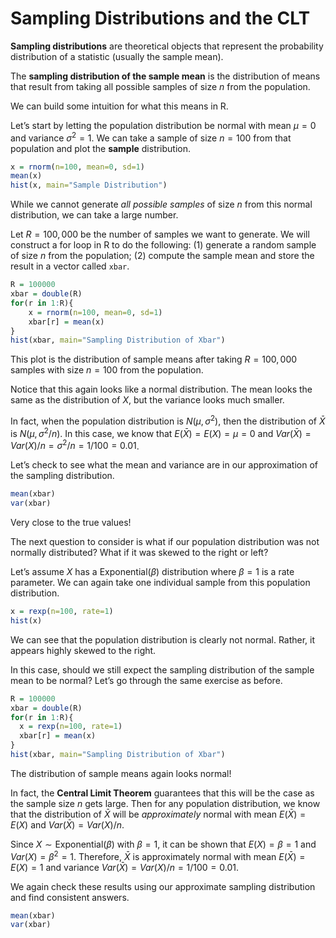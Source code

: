 # Sampling Distributions and the CLT

**Sampling distributions** are theoretical objects that represent the probability distribution of a statistic (usually the sample mean). 

The **sampling distribution of the sample mean** is the distribution of means that result from taking all possible samples of size $n$ from the population.

We can build some intuition for what this means in R.

Let's start by letting the population distribution be normal with mean $\mu=0$ and variance $\sigma^2=1$. We can take a sample of size $n=100$ from that population and plot the **sample** distribution.


```r
x = rnorm(n=100, mean=0, sd=1)
mean(x)
hist(x, main="Sample Distribution")
```

While we cannot generate *all possible samples* of size $n$ from this normal distribution, we can take a large number.

Let $R=100,000$ be the number of samples we want to generate. We will construct a for loop in R to do the following: (1) generate a random sample of size $n$ from the population; (2) compute the sample mean and store the result in a vector called `xbar`.


```r
R = 100000
xbar = double(R)
for(r in 1:R){
    x = rnorm(n=100, mean=0, sd=1)
    xbar[r] = mean(x)
}
hist(xbar, main="Sampling Distribution of Xbar")
```


This plot is the distribution of sample means after taking $R=100,000$ samples with size $n=100$ from the population.

Notice that this again looks like a normal distribution. The mean looks the same as the distribution of $X$, but the variance looks much smaller. 

In fact, when the population distribution is $N(\mu,\sigma^2)$, then the distribution of $\bar{X}$ is $N(\mu,\sigma^2/n)$. In this case, we know that $E(\bar{X})=E(X)=\mu=0$ and $Var(\bar{X})=Var(X)/n=\sigma^2/n=1/100=0.01$. 

Let's check to see what the mean and variance are in our approximation of the sampling distribution.


```r
mean(xbar)
var(xbar)
```


Very close to the true values!

The next question to consider is what if our population distribution was not normally distributed? What if it was skewed to the right or left?

Let's assume $X$ has a Exponential$(\beta)$ distribution where $\beta=1$ is a rate parameter. We can again take one individual sample from this population distribution.


```r
x = rexp(n=100, rate=1)
hist(x)
```

We can see that the population distribution is clearly not normal. Rather, it appears highly skewed to the right.

In this case, should we still expect the sampling distribution of the sample mean to be normal? Let's go through the same exercise as before.


```r
R = 100000
xbar = double(R)
for(r in 1:R){
  x = rexp(n=100, rate=1)
  xbar[r] = mean(x)
}
hist(xbar, main="Sampling Distribution of Xbar")
```

The distribution of sample means again looks normal!

In fact, the **Central Limit Theorem** guarantees that this will be the case as the sample size $n$ gets large. Then for any population distribution, we know that the distribution of $\bar{X}$ will be *approximately* normal with mean $E(\bar{X})=E(X)$ and $Var(\bar{X})=Var(X)/n$.

Since $X\sim\text{Exponential}(\beta)$ with $\beta=1$, it can be shown that $E(X)=\beta=1$ and $Var(X)=\beta^2=1$. Therefore, $\bar{X}$ is approximately normal with mean $E(\bar{X})=E(X)=1$ and variance $Var(\bar{X})=Var(X)/n=1/100=0.01$.

We again check these results using our approximate sampling distribution and find consistent answers.


```r
mean(xbar)
var(xbar)
```

